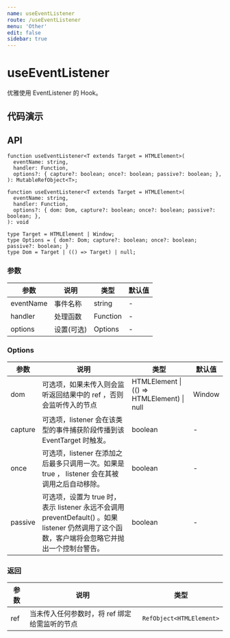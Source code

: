 ```yaml
---
name: useEventListener
route: /useEventListener
menu: 'Other'
edit: false
sidebar: true
---
```


# useEventListener

优雅使用 EventListener 的 Hook。

## 代码演示

<JackBox jsCode={Demo1CodeJsx} tsCode={Demo1CodeTsx} demoName='使用示例' description='点击按钮查看效果。'>
  <Demo1 />
</JackBox>

<JackBox jsCode={Demo2CodeJsx} tsCode={Demo2CodeTsx} demoName='使用示例' description='按下键盘查看效果。'>
  <Demo2 />
</JackBox>


## API

```
function useEventListener<T extends Target = HTMLElement>(
  eventName: string,
  handler: Function,
  options?: { capture?: boolean; once?: boolean; passive?: boolean; },
): MutableRefObject<T>;

function useEventListener<T extends Target = HTMLElement>(
  eventName: string,
  handler: Function,
  options?: { dom: Dom, capture?: boolean; once?: boolean; passive?: boolean; },
): void

type Target = HTMLElement | Window;
type Options = { dom?: Dom; capture?: boolean; once?: boolean; passive?: boolean; }
type Dom = Target | (() => Target) | null;

```


### 参数

| 参数    | 说明     | 类型                   | 默认值 |
|---------|----------|------------------------|--------|
| eventName | 事件名称 | string | -      |
| handler | 处理函数 | Function | -      |
| options | 设置(可选) | Options |   -   |

### Options

| 参数    | 说明     | 类型                   | 默认值 |
|---------|----------|------------------------|--------|
| dom | 可选项，如果未传入则会监听返回结果中的 ref ，否则会监听传入的节点	 | HTMLElement \| (() => HTMLElement) \| null   | Window      |
| capture | 可选项，listener 会在该类型的事件捕获阶段传播到该 EventTarget 时触发。	 | boolean  |    -   |
| once | 可选项，listener 在添加之后最多只调用一次。如果是 true ， listener 会在其被调用之后自动移除。	 | boolean   |    -   |
| passive | 可选项，设置为 true 时，表示 listener 永远不会调用 preventDefault() 。如果 listener 仍然调用了这个函数，客户端将会忽略它并抛出一个控制台警告。	 | boolean   |    -   |

### 返回

| 参数 | 说明     | 类型 |
|------|----------|------|
| ref | 当未传入任何参数时，将 ref 绑定给需监听的节点 | `RefObject<HTMLElement>` |


